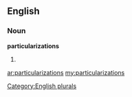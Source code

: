 ==English==

===Noun===
'''particularizations'''

# {{plural of|[[particularization]]}}

[[Category:English plurals]]

[[ar:particularizations]]
[[my:particularizations]]